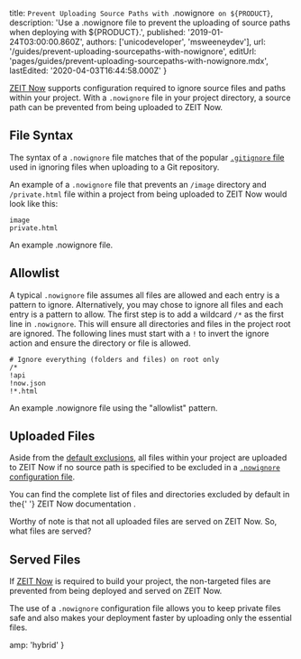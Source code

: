 

  title: `Prevent Uploading Source Paths with `.nowignore` on ${PRODUCT}`,
  description:
    'Use a .nowignore file to prevent the uploading of source paths when deploying with ${PRODUCT}.',
  published: '2019-01-24T03:00:00.860Z',
  authors: ['unicodeveloper', 'msweeneydev'],
  url: '/guides/prevent-uploading-sourcepaths-with-nowignore',
  editUrl: 'pages/guides/prevent-uploading-sourcepaths-with-nowignore.mdx',
  lastEdited: '2020-04-03T16:44:58.000Z'
}

[ZEIT Now](/) supports configuration required to ignore source files and paths within your project. With a `.nowignore` file in your project directory, a source path can be prevented from being uploaded to ZEIT Now.

## File Syntax

The syntax of a `.nowignore` file matches that of the popular [`.gitignore` file](https://git-scm.com/docs/gitignore#_pattern_format) used in ignoring files when uploading to a Git repository.

An example of a `.nowignore` file that prevents an `/image` directory and `/private.html` file within a project from being uploaded to ZEIT Now would look like this:

```
image
private.html
```

<Caption>
  An example <InlineCode>.nowignore</InlineCode> file.
</Caption>

## Allowlist

A typical `.nowignore` file assumes all files are allowed and each entry is a pattern to ignore. Alternatively, you may chose to ignore all files and each entry is a pattern to allow.
The first step is to add a wildcard `/*` as the first line in `.nowignore`. This will ensure all directories and files in the project root are ignored. The following lines must start with a `!` to invert the ignore action and ensure the directory or file is allowed.

```
# Ignore everything (folders and files) on root only
/*
!api
!now.json
!*.html
```

<Caption>
  An example <InlineCode>.nowignore</InlineCode> file using the "allowlist"
  pattern.
</Caption>

## Uploaded Files

Aside from the [default exclusions](/docs/v2/build-step/#ignored-files-and-folders), all files within your project are uploaded to ZEIT Now if no source path is specified to be excluded in a [`.nowignore` configuration file](https://zeit.co/docs/v2/deployments/ignoring-source-paths).

<Note>
  You can find the complete list of files and directories excluded by default in
  the{' '}
  <Link href="/docs/v2/build-step/#ignored-files-and-folders">
    ZEIT Now documentation
  </Link>
  .
</Note>

Worthy of note is that not all uploaded files are served on ZEIT Now. So, what files are served?

## Served Files

If [ZEIT Now](/) is required to build your project, the non-targeted files are prevented from being deployed and served on ZEIT Now.

The use of a `.nowignore` configuration file allows you to keep private files safe and also makes your deployment faster by uploading only the essential files.


  amp: 'hybrid'
}
